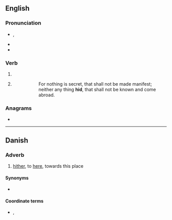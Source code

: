 {{also|HID|híd}}
==English==

===Pronunciation===
* {{enPR|hĭd}}, {{IPA|/hɪd/|lang=en}}
* {{audio|en-us-hid.ogg|Audio (US)|lang=en}}
* {{rhymes|ɪd|lang=en}}

===Verb===
{{head|en|verb form}}

# {{en-simple past of|hide}}
# {{lb|en|archaic}} {{past participle of|hide|lang=en}}
#: {{RQ:Authorized Version|Luke|8|17}}
#:: For nothing is secret, that shall not be made manifest; neither any thing '''hid''', that shall not be known and come abroad.

===Anagrams===
* {{anagrams|en|HDI}}

----

==Danish==

===Adverb===
{{da-adv}}

# {{lb|da|archaic}} [[hither]], to [[here]], towards this place

====Synonyms====
* {{l|da|hertil}}

====Coordinate terms====
* {{l|da|did}}, {{l|da|der}}